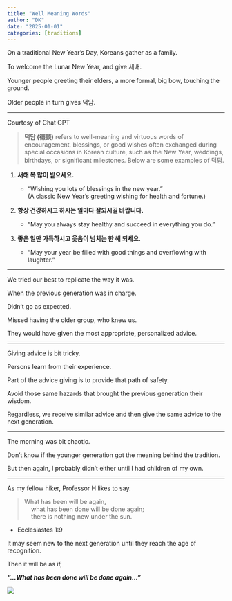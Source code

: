 ```yaml
---
title: "Well Meaning Words"
author: "DK"
date: "2025-01-01"
categories: [traditions]
---
```


On a traditional New Year's Day, Koreans gather as a family.

To welcome the Lunar New Year, and give 세배.

Younger people greeting their elders, a more formal, big bow, touching the ground.

Older people in turn gives 덕담.

---

Courtesy of Chat GPT

> **덕담 (德談)** refers to well-meaning and virtuous words of encouragement, blessings, or good wishes often exchanged during special occasions in Korean culture, such as the New Year, weddings, birthdays, or significant milestones. Below are some examples of 덕담.

1.  **새해 복 많이 받으세요.**

    -   "Wishing you lots of blessings in the new year."\
        (A classic New Year’s greeting wishing for health and fortune.)

2.  **항상 건강하시고 하시는 일마다 잘되시길 바랍니다.**

    -   "May you always stay healthy and succeed in everything you do."

3.  **좋은 일만 가득하시고 웃음이 넘치는 한 해 되세요.**

    -   "May your year be filled with good things and overflowing with laughter."

---

We tried our best to replicate the way it was.

When the previous generation was in charge.

Didn't go as expected.

Missed having the older group, who knew us.

They would have given the most appropriate, personalized advice.

---

Giving advice is bit tricky.

Persons learn from their experience.

Part of the advice giving is to provide that path of safety.

Avoid those same hazards that brought the previous generation their wisdom.

Regardless, we receive similar advice and then give the same advice to the next generation.

---

The morning was bit chaotic.

Don't know if the younger generation got the meaning behind the tradition.

But then again, I probably didn't either until I had children of my own.

---

As my fellow hiker, Professor H likes to say.

> What has been will be again,\
>     what has been done will be done again;\
>     there is nothing new under the sun.

-   Ecclesiastes 1:9

It may seem new to the next generation until they reach the age of recognition.

Then it will be as if,

***"...What has been done will be done again..."***

![](images/20250101_085208~2.jpg)
